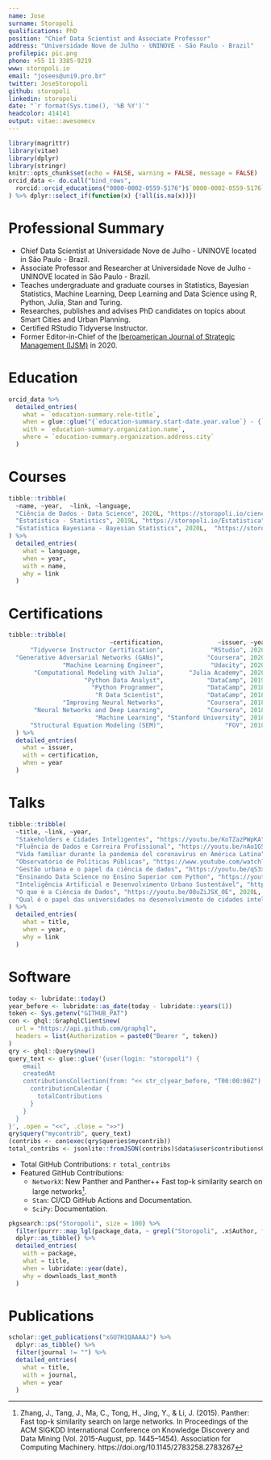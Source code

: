 ```yaml
---
name: Jose
surname: Storopoli
qualifications: PhD
position: "Chief Data Scientist and Associate Professor"
address: "Universidade Nove de Julho - UNINOVE - São Paulo - Brazil"
profilepic: pic.png
phone: +55 11 3385-9219
www: storopoli.io
email: "josees@uni9.pro.br"
twitter: JoseStoropoli
github: storopoli
linkedin: storopoli
date: "`r format(Sys.time(), '%B %Y')`"
headcolor: 414141
output: vitae::awesomecv
---
```


```r
library(magrittr)
library(vitae)
library(dplyr)
library(stringr)
knitr::opts_chunk$set(echo = FALSE, warning = FALSE, message = FALSE)
orcid_data <- do.call("bind_rows",
  rorcid::orcid_educations("0000-0002-0559-5176")$`0000-0002-0559-5176`$`affiliation-group`$summaries
) %>% dplyr::select_if(function(x) {!all(is.na(x))})
```

# Professional Summary

 * Chief Data Scientist at Universidade Nove de Julho - UNINOVE located in São Paulo - Brazil.
 * Associate Professor and Researcher at Universidade Nove de Julho - UNINOVE located in São Paulo - Brazil.
 * Teaches undergraduate and graduate courses in Statistics, Bayesian Statistics, Machine Learning, Deep Learning and Data Science using R, Python, Julia, Stan and Turing.
 * Researches, publishes and advises PhD candidates on topics about Smart Cities and Urban Planning.
 * Certified RStudio Tidyverse Instructor.
 * Former Editor-in-Chief of the [Iberoamerican Journal of Strategic Management (IJSM)](https://periodicos.uninove.br/riae) in 2020.

# Education

```r
orcid_data %>%
  detailed_entries(
    what = `education-summary.role-title`,
    when = glue::glue("{`education-summary.start-date.year.value`} - {`education-summary.end-date.year.value`}"),
    with = `education-summary.organization.name`,
    where = `education-summary.organization.address.city`
  )
```

# Courses

```r
tibble::tribble(
  ~name, ~year,  ~link, ~language,
  "Ciência de Dados - Data Science", 2020L, "https://storopoli.io/ciencia-de-dados", "Python",
  "Estatística - Statistics", 2019L, "https://storopoli.io/Estatistica", "R",
  "Estatística Bayesiana - Bayesian Statistics", 2020L,  "https://storopoli.io/Estatistica-Bayesiana", "R and Stan"
) %>%
  detailed_entries(
    what = language,
    when = year,
    with = name,
    why = link
  )
```

# Certifications

```r
tibble::tribble(
                            ~certification,               ~issuer, ~year,
      "Tidyverse Instructor Certification",             "RStudio", 2020L,
  "Generative Adversarial Networks (GANs)",            "Coursera", 2020L,
               "Machine Learning Engineer",             "Udacity", 2020L,
       "Computational Modeling with Julia",       "Julia Academy", 2020L,
                     "Python Data Analyst",            "DataCamp", 2019L,
                       "Python Programmer",            "DataCamp", 2018L,
                        "R Data Scientist",            "DataCamp", 2018L,
               "Improving Neural Networks",            "Coursera", 2018L,
       "Neural Networks and Deep Learning",            "Coursera", 2018L,
                        "Machine Learning", "Stanford University", 2018L,
      "Structural Equation Modeling (SEM)",                 "FGV", 2018L
  ) %>%
  detailed_entries(
    what = issuer,
    with = certification,
    when = year
  )
```


# Talks

```r
tibble::tribble(
  ~title, ~link, ~year,
  "Stakeholders e Cidades Inteligentes", "https://youtu.be/KoTZazPWpKA", 2021L,
  "Fluência de Dados e Carreira Profissional", "https://youtu.be/nAo1GS82Jv0", 2021L,
  "Vida familiar durante la pandemia del coronavirus en América Latina", "https://youtu.be/0thhpSKt5BM", 2020L,
  "Observatório de Políticas Públicas", "https://www.youtube.com/watch?v=FUSnGUWKZJs", 2020L,
  "Gestão urbana e o papel da ciência de dados", "https://youtu.be/qS3xT1e-3F4", 2020L,
  "Ensinando Data Science no Ensino Superior com Python", "https://youtu.be/Aktd_TFYhvI", 2020L,
  "Inteligência Artificial e Desenvolvimento Urbano Sustentável", "https://youtu.be/QBbgTOHHdZI?t=5631", 2020L,
  "O que é a Ciência de Dados", "https://youtu.be/08uZiJSX_0E", 2020L,
  "Qual é o papel das universidades no desenvolvimento de cidades inteligentes e sustentáveis?", "https://youtu.be/BAqBTlfBvP8", 2019L
) %>%
  detailed_entries(
    what = title,
    when = year,
    why = link
  )
```


# Software

```r
today <- lubridate::today()
year_before <- lubridate::as_date(today - lubridate::years(1))
token <- Sys.getenv("GITHUB_PAT")
con <- ghql::GraphqlClient$new(
  url = "https://api.github.com/graphql",
  headers = list(Authorization = paste0("Bearer ", token))
)
qry <- ghql::Query$new()
query_text <- glue::glue('{user(login: "storopoli") {
    email
    createdAt
    contributionsCollection(from: "<< str_c(year_before, "T00:00:00Z") >>", to: "<< str_c(today, "T00:00:00Z")>> ") {
      contributionCalendar {
        totalContributions
      }
    }
  }
}', .open = "<<", .close = ">>")
qry$query("mycontrib", query_text)
(contribs <- con$exec(qry$queries$mycontrib))
total_contribs <- jsonlite::fromJSON(contribs)$data$user$contributionsCollection$contributionCalendar$totalContributions
```

* Total GitHub Contributions: `r total_contribs`
* Featured GitHub Contributions:
  * `NetworkX`: New Panther and Panther++ Fast top-k similarity search on large networks[^1].
  * `Stan`: CI/CD GitHub Actions and Documentation.
  * `SciPy`: Documentation.

[^1]: Zhang, J., Tang, J., Ma, C., Tong, H., Jing, Y., & Li, J. (2015). Panther: Fast top-k similarity search on large networks. In Proceedings of the ACM SIGKDD International Conference on Knowledge Discovery and Data Mining (Vol. 2015-August, pp. 1445–1454). Association for Computing Machinery. https://doi.org/10.1145/2783258.2783267

```r
pkgsearch::ps("Storopoli", size = 100) %>%
  filter(purrr::map_lgl(package_data, ~ grepl("Storopoli", .x$Author, fixed = TRUE))) %>%
  dplyr::as_tibble() %>%
  detailed_entries(
    with = package,
    what = title,
    when = lubridate::year(date),
    why = downloads_last_month
  )
```

# Publications

```r
scholar::get_publications("xGU7H1QAAAAJ") %>%
  dplyr::as_tibble() %>%
  filter(journal != "") %>%
  detailed_entries(
    what = title,
    with = journal,
    when = year
  )
```
